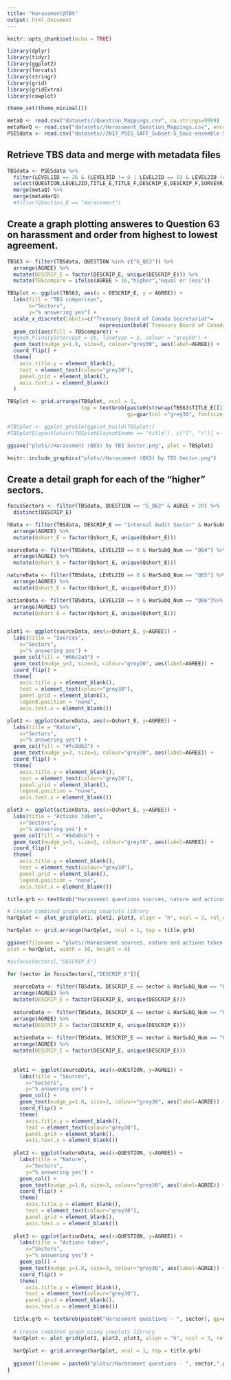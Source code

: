 ```yaml
---
title: "Harassment@TBS"
output: html_document
---
```


```r
knitr::opts_chunk$set(echo = TRUE)

library(dplyr)
library(tidyr)
library(ggplot2)
library(forcats)
library(stringr)
library(grid)
library(gridExtra)
library(cowplot)

theme_set(theme_minimal())

metaQ <- read.csv("datasets//Question_Mappings.csv", na.strings=9999)
metaHarQ <- read.csv("datasets//Harassment_Question_Mappings.csv", encoding = "UTF-8", na.strings=9999)
PSESdata <- read.csv("datasets//2017_PSES_SAFF_Subset-5_Sous-ensemble-5.csv", na.strings=9999)
```

## Retrieve TBS data and merge with metadata files
 
```r

TBSdata <- PSESdata %>%
  filter(LEVEL1ID == 26 & (LEVEL3ID != 0 | LEVEL2ID == 0) & LEVEL2ID != 999) %>%
  select(QUESTION,LEVEL2ID,TITLE_E,TITLE_F,DESCRIP_E,DESCRIP_F,SURVEYR,POSITIVE,NEUTRAL,NEGATIVE,SCORE100,AGREE) %>%
  merge(metaQ) %>%
  merge(metaHarQ)
  #filter(QSection_E == "Harassment")
```

## Create a graph plotting answeres to Question 63 on harassment and order from highest to lowest agreement. 

```r
TBS63 <- filter(TBSdata, QUESTION %in% c("G_Q63")) %>%
  arrange(AGREE) %>%
  mutate(DESCRIP_E = factor(DESCRIP_E, unique(DESCRIP_E))) %>%
  mutate(TBScompare = ifelse(AGREE > 16,"higher","equal or less"))

TBSplot <- ggplot(TBS63, aes(x = DESCRIP_E, y = AGREE)) +
  labs(fill = "TBS comparison",
       x="Sectors", 
       y="% answering yes") +
  scale_x_discrete(labels=c("Treasury Board of Canada Secretariat"=
                              expression(bold(`Treasury Board of Canada Secretariat`)), parse=TRUE)) +
  geom_col(aes(fill = TBScompare)) +
  #geom_hline(yintercept = 16, linetype = 2, colour = "grey50") +
  geom_text(nudge_y=1.8, size=3, colour="grey30", aes(label=AGREE)) +
  coord_flip() +
  theme(
    axis.title.y = element_blank(),
    text = element_text(colour="grey30"),
    panel.grid = element_blank(),
    axis.text.x = element_blank()
  )

TBSplot <- grid.arrange(TBSplot, ncol = 1, 
                        top = textGrob(paste0(strwrap(TBS63$TITLE_E[[1]],80), sep="", collapse="\n"), 
                                       gp=gpar(col ="grey30", fontsize = 14)))

#TBSplot <- ggplot_gtable(ggplot_build(TBSplot))
#TBSplot$layout[which(TBSplot$layout$name == "title"), c("l", "r")] <- c(1, max(TBSplot$layout$r))

ggsave("plots//Harassment (Q63) by TBS Sector.png", plot = TBSplot)

knitr::include_graphics("plots//Harassment (Q63) by TBS Sector.png")
```

## Create a detail graph for each of the "higher" sectors.

```r

focusSectors <- filter(TBSdata, QUESTION == "G_Q63" & AGREE > 20) %>%
  distinct(DESCRIP_E)

hData <- filter(TBSdata, DESCRIP_E == "Internal Audit Sector" & HarSubQ_Num %in% c("Q64","Q65","Q66")) %>%
  arrange(AGREE) %>%
  mutate(Qshort_E = factor(Qshort_E, unique(Qshort_E)))

sourceData <- filter(TBSdata, LEVEL2ID == 0 & HarSubQ_Num == "Q64") %>%
  arrange(AGREE) %>%
  mutate(Qshort_E = factor(Qshort_E, unique(Qshort_E)))

natureData <- filter(TBSdata, LEVEL2ID == 0 & HarSubQ_Num == "Q65") %>%
  arrange(AGREE) %>%
  mutate(Qshort_E = factor(Qshort_E, unique(Qshort_E)))

actionData <- filter(TBSdata, LEVEL2ID == 0 & HarSubQ_Num == "Q66")%>%
  arrange(AGREE) %>%
  mutate(Qshort_E = factor(Qshort_E, unique(Qshort_E)))


plot1 <- ggplot(sourceData, aes(x=Qshort_E, y=AGREE)) +
  labs(title = "Sources", 
    x="Sectors", 
    y="% answering yes") +
  geom_col(fill = "#66c2a5") +
  geom_text(nudge_y=3, size=3, colour="grey30", aes(label=AGREE)) +
  coord_flip() +
  theme(
    axis.title.y = element_blank(),
    text = element_text(colour="grey30"),
    panel.grid = element_blank(),
    legend.position = "none",
    axis.text.x = element_blank())

plot2 <- ggplot(natureData, aes(x=Qshort_E, y=AGREE)) +
  labs(title = "Nature",
    x="Sectors", 
    y="% answering yes") +
  geom_col(fill = "#fc8d62") +
  geom_text(nudge_y=3, size=3, colour="grey30", aes(label=AGREE)) +
  coord_flip() +
  theme(
    axis.title.y = element_blank(),
    text = element_text(colour="grey30"),
    panel.grid = element_blank(),
    legend.position = "none",
    axis.text.x = element_blank())

plot3 <- ggplot(actionData, aes(x=Qshort_E, y=AGREE)) +
  labs(title = "Actions taken",
    x="Sectors", 
    y="% answering yes") +
  geom_col(fill = "#8da0cb") +
  geom_text(nudge_y=3, size=3, colour="grey30", aes(label=AGREE)) +
  coord_flip() +
  theme(
    axis.title.y = element_blank(),
    text = element_text(colour="grey30"),
    panel.grid = element_blank(),
    legend.position = "none",
    axis.text.x = element_blank())

title.grb <- textGrob("Harassment questions sources, nature and actions taken at TBS", gp=gpar(fontsize=16, col ="grey30"))

# Create combined graph using cowplots library
harQplot <- plot_grid(plot1, plot2, plot3, align = "h", ncol = 3, rel_widths = c(1, 1, 1))

harQplot <- grid.arrange(harQplot, ncol = 1, top = title.grb)

ggsave(filename = "plots//Harassment sources, nature and actions taken at TBS.png",
plot = harQplot, width = 10, height = 4)

#asfocusSectors[,"DESCRIP_E"]


```

```r
for (sector in focusSectors[,"DESCRIP_E"]){
  
  sourceData <- filter(TBSdata, DESCRIP_E == sector & HarSubQ_Num == "Q64") %>%
  arrange(AGREE) %>%
  mutate(DESCRIP_E = factor(DESCRIP_E, unique(DESCRIP_E)))
  
  natureData <- filter(TBSdata, DESCRIP_E == sector & HarSubQ_Num == "Q65") %>%
  arrange(AGREE) %>%
  mutate(DESCRIP_E = factor(DESCRIP_E, unique(DESCRIP_E)))
  
  actionData <- filter(TBSdata, DESCRIP_E == sector & HarSubQ_Num == "Q66")%>%
  arrange(AGREE) %>%
  mutate(DESCRIP_E = factor(DESCRIP_E, unique(DESCRIP_E)))
  
  
  plot1 <- ggplot(sourceData, aes(x=QUESTION, y=AGREE)) +
    labs(title = "Sources", 
      x="Sectors", 
      y="% answering yes") +
    geom_col() +
    geom_text(nudge_y=1.8, size=3, colour="grey30", aes(label=AGREE)) +
    coord_flip() +
    theme(
      axis.title.y = element_blank(),
      text = element_text(colour="grey30"),
      panel.grid = element_blank(),
      axis.text.x = element_blank())
  
  plot2 <- ggplot(natureData, aes(x=QUESTION, y=AGREE)) +
    labs(title = "Nature",
      x="Sectors", 
      y="% answering yes") +
    geom_col() +
    geom_text(nudge_y=1.8, size=3, colour="grey30", aes(label=AGREE)) +
    coord_flip() +
    theme(
      axis.title.y = element_blank(),
      text = element_text(colour="grey30"),
      panel.grid = element_blank(),
      axis.text.x = element_blank())
  
  plot3 <- ggplot(actionData, aes(x=QUESTION, y=AGREE)) +
    labs(title = "Actions taken",
      x="Sectors", 
      y="% answering yes") +
    geom_col() +
    geom_text(nudge_y=1.8, size=3, colour="grey30", aes(label=AGREE)) +
    coord_flip() +
    theme(
      axis.title.y = element_blank(),
      text = element_text(colour="grey30"),
      panel.grid = element_blank(),
      axis.text.x = element_blank())

  title.grb <- textGrob(paste0("Harassment questions - ", sector), gp=gpar(fontsize=16, col ="grey45"))
  
  # Create combined graph using cowplots library
  harQplot <- plot_grid(plot1, plot2, plot3, align = "h", ncol = 3, rel_widths = c(1, 1, 1))
  
  harQplot <- grid.arrange(harQplot, ncol = 1, top = title.grb)
  
  ggsave(filename = paste0("plots//Harassment questions - ", sector,".png"), plot = harQplot)
}




```